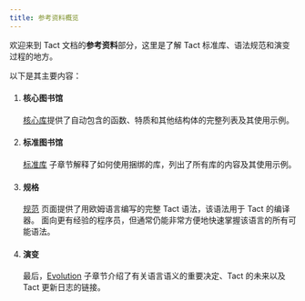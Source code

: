 ```yaml
---
title: 参考资料概览
---
```



欢迎来到 Tact 文档的**参考资料**部分，这里是了解 Tact 标准库、语法规范和演变过程的地方。

以下是其主要内容：

<Steps>

1. #### 核心图书馆

   [核心库](/zh-cn/ref/core-base)提供了自动包含的函数、特质和其他结构体的完整列表及其使用示例。

   <CardGrid>
     <LinkCard
       title="转到核心库"
       href="/ref/core-base"
     />
   </CardGrid>

2. #### 标准图书馆

   [标准库](/zh-cn/ref/standard-libraries) 子章节解释了如何使用捆绑的库，列出了所有库的内容及其使用示例。

   <CardGrid>
     <LinkCard
       title="转到标准库"
       href="/ref/standard-libraries"
     />
   </CardGrid>

3. #### 规格

   [规范](/zh-cn/ref/spec) 页面提供了用欧姆语言编写的完整 Tact 语法，该语法用于 Tact 的编译器。 面向更有经验的程序员，但通常仍能非常方便地快速掌握该语言的所有可能语法。

   <CardGrid>
     <LinkCard
       title="转到规范"
       href="/ref/spec"
     />
   </CardGrid>

4. #### 演变

   最后，[Evolution](/zh-cn/ref/evolution/overview) 子章节介绍了有关语言语义的重要决定、Tact 的未来以及 Tact 更新日志的链接。

   <CardGrid>
     <LinkCard
       title="Go to the Evolution"
       href="/ref/evolution/overview"
     />
   </CardGrid>

</Steps>
